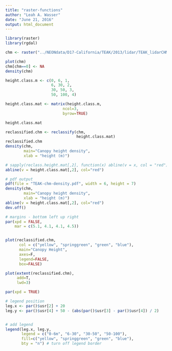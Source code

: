 ```yaml
---
title: "raster-functions"
author: "Leah A. Wasser"
date: "June 21, 2016"
output: html_document
---
```


```r

library(raster)
library(rgdal)

chm <- raster("../NEONdata/D17-California/TEAK/2013/lidar/TEAK_lidarCHM.tif")

plot(chm)
chm[chm==0] <- NA
density(chm)

height.class.m <- c(0, 6, 1,
                    6, 30, 2,
                    30, 50, 3,
                    50, 100, 4)

height.class.mat <- matrix(height.class.m,
                         ncol=3,
                         byrow=TRUE)

height.class.mat

reclassified.chm <- reclassify(chm,
                               height.class.mat)
reclassified.chm
density(chm,
        main="Canopy height density",
        xlab = "height (m)")

# sapply(reclass.height.mat[,2], function(x) abline(v = x, col = "red"))
abline(v = height.class.mat[,2], col="red")

# pdf output
pdf(file = "TEAK-chm-density.pdf", width = 6, height = 7)
density(chm,
        main="Canopy height density",
        xlab = "height (m)")
abline(v = height.class.mat[,2], col="red")
dev.off()

```

```r

# margins - bottom left up right
par(xpd = FALSE, 
    mar = c(5.1, 4.1, 4.1, 4.5))


plot(reclassified.chm,
      col = c("yellow", "springgreen", "green", "blue"),
      main="Canopy Height",
      axes=F,
      legend=FALSE,
      box=FALSE)

plot(extent(reclassified.chm), 
     add=T,
     lwd=3)

par(xpd = TRUE)

# legend position
leg.x <- par()$usr[2] + 20
leg.y <- par()$usr[4] + 50 - (abs(par()$usr[3] - par()$usr[4]) / 2)


# add legend
legend(leg.x, leg.y,
       legend = c("0-6m", "6-30", "30-50", "50-100"),
       fill=c("yellow", "springgreen", "green", "blue"),
       bty = "n") # turn off legend border




```

